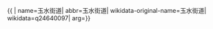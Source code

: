 {{ {{{1|PRC admin/showdata}}}|
name=玉水街道|
abbr=玉水街道|
wikidata-original-name=玉水街道|
wikidata=q24640097|
arg={{{arg|}}}}}